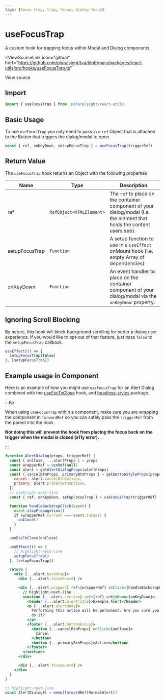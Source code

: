```yaml
---
tags: [focus trap, trap, focus, dialog focus]
---
```



# useFocusTrap

A custom hook for trapping focus within Modal and Dialog components.

<ViewSourceLink
  icon="github"
  href="https://github.com/pluralsight/tva/blob/main/packages/react-utils/src/hooks/useFocusTrap.ts"
>
  View source
</ViewSourceLink>

## Import

```javascript
import { useFocusTrap } from '@pluralsight/react-utils'
```

## Basic Usage

To use `useFocusTrap` you only need to pass in a `ref` Object that is attached to the Button that triggers the dialog/modal to open.

```jsx
const { ref, onKeyDown, setupFocusTrap } = useFocusTrap(triggerRef)
```

## Return Value

The `useFocusTrap` hook returns an Object with the following properties

| Name           | Type                     | Description                                                                                                             |
| -------------- | ------------------------ | ----------------------------------------------------------------------------------------------------------------------- |
| ref            | `RefObject<HTMLElement>` | The `ref` to place on the container component of your dialog/modal (i.e. the element that holds the content users see). |
| setupFocusTrap | `Function`               | A setup function to use in a `useEffect` onMount hook (i.e. empty Array of dependencies)                                |
| onKeyDown      | `Function`               | An event handler to place on the container component of your dialog/modal via the `onKeyDown` property.                 |

## Ignoring Scroll Blocking

By nature, this hook will block background scrolling for better a dialog user experience. If you would like to opt-out of that feature, just pass `false` to the `setupFocusTrap` callback.

```jsx showLineNumbers
useEffect(() => {
  setupFocusTrap(false)
}, [setupFocusTrap])
```

## Example usage in Component

Here is an example of how you might use `useFocusTrap` for an Alert Dialog combined with the [useEscToClose](./use-esc-to-close.mdx) hook, and [headless-styles](../headless-styles/intro.mdx) package.

:::tip

When using `useFocusTrap` within a component, make sure you are wrapping the component in `forwardRef` so you can safely pass the `triggerRef` from the parent into the hook.

**Not doing this will prevent the hook from placing the focus back on the trigger when the modal is closed (a11y error).**

:::

```jsx showLineNumbers
function AlertDialog(props, triggerRef) {
  const { onClose, ...alertProps } = props
  const wrapperRef = useRef(null)
  const alert = getAlertDialogProps(alertProps)
  const { cancelBtnProps, primaryBtnProps } = getButtonStyleProps(props.kind, {
    cancel: alert.cancelBtnOptions,
    primary: alert.primaryBtnOptions,
  })
  // highlight-next-line
  const { ref, onKeyDown, setupFocusTrap } = useFocusTrap(triggerRef)

  function handleBackdropClick(event) {
    event.stopPropagation()
    if (wrapperRef.current === event.target) {
      onClose()
    }
  }

  useEscToClose(onClose)

  useEffect(() => {
    // highlight-next-line
    setupFocusTrap()
  }, [setupFocusTrap])

  return (
    <div {...alert.backdrop}>
      <div {...alert.focusGuard} />

      <div {...alert.wrapper} ref={wrapperRef} onClick={handleBackdropClick}>
        // highlight-next-line
        <section {...alert.section} ref={ref} onKeyDown={onKeyDown}>
          <header {...alert.alertTitle}>Example Alert</header>
          <p {...alert.alertBody}>
            Performing this action will be permanent. Are you sure you want to
            do it?
          </p>
          <footer {...alert.buttonGroup}>
            <button {...cancelBtnProps} onClick={onClose}>
              Cancel
            </button>
            <button {...primaryBtnProps}>Action</button>
          </footer>
        </section>
      </div>

      <div {...alert.focusGuard} />
    </div>
  )
}

// highlight-next-line
const AlertDialogEl = memo(forwardRef(NormalAlert))
```
